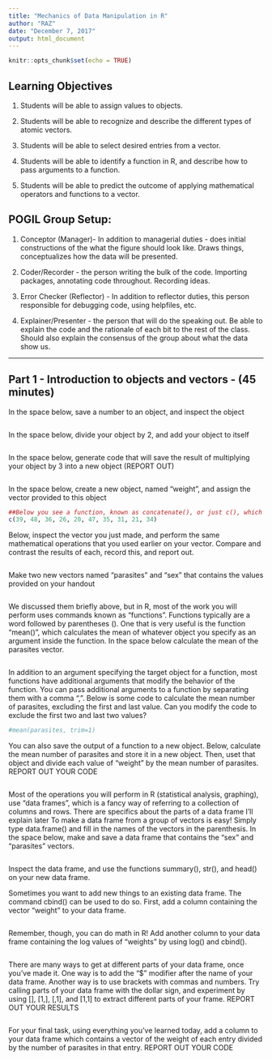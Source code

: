 ```yaml
---
title: "Mechanics of Data Manipulation in R"
author: "RAZ"
date: "December 7, 2017"
output: html_document
---
```


```r
knitr::opts_chunk$set(echo = TRUE)
```
## Learning Objectives

1. Students will be able to assign values to objects.

2. Students will be able to recognize and describe the different types of atomic vectors.

3. Students will be able to select desired entries from a vector.

4. Students will be able to identify a function in R, and describe how to pass arguments to a function.

5. Students will be able to predict the outcome of applying mathematical operators and functions to a vector.


## POGIL Group Setup:
1. Conceptor (Manager)- In addition to managerial duties - does initial constructions of the what the figure should look like. Draws things, conceptualizes how the data will be presented. 

2. Coder/Recorder - the person writing the bulk of the code. Importing packages, annotating code throughout. Recording ideas.

3. Error Checker (Reflector) - In addition to reflector duties, this person responsible for debugging code, using helpfiles, etc. 

4. Explainer/Presenter - the person that will do the speaking out. Be able to explain the code and the rationale of each bit to the rest of the class. Should also explain the consensus of the group about what the data show us.

***
## Part 1 - Introduction to objects and vectors - (45 minutes)


In the space below, save a number to an object, and inspect the object
```r

```

In the space below, divide your object by 2, and add your object to itself
```r

```

In the space below, generate code that will save the result of multiplying your object by 3 into a new object (REPORT OUT)

```r

```

In the space below, create a new object, named "weight", and assign the vector provided to this object
```r
##Below you see a function, known as concatenate(), or just c(), which takes all of the numbers and puts them into a "vector", which is essentially a "line" of numbers
c(39, 48, 36, 26, 20, 47, 35, 31, 21, 34)
```

Below, inspect the vector you just made, and perform the same mathematical operations that you used earlier on your vector. Compare and contrast the results of each, record this, and report out. 
```r

```

Make two new vectors named "parasites" and "sex" that contains the values provided on your handout
```r

```

We discussed them briefly above, but in R, most of the work you will perform uses commands known as "functions". Functions typically are a word followed by parentheses (). One that is very useful is the function "mean()", which calculates the mean of whatever object you specify as an argument inside the function. In the space below calculate the mean of the parasites vector.
```r

```

In addition to an argument specifying the target object for a function, most functions have additional arguments that modify the behavior of the function. You can pass additional arguments to a function by separating them with a comma ",". Below is some code to calculate the mean number of parasites, excluding the first and last value. Can you modify the code to exclude the first two and last two values?

```r
#mean(parasites, trim=1)
```

You can also save the output of a function to a new object. Below, calculate the mean number of parasites and store it in a new object. Then, uset that object and divide each value of "weight" by the mean number of parasites. REPORT OUT YOUR CODE
 
```r

```

Most of the operations you will perform in R (statistical analysis, graphing), use "data frames", which is a fancy way of referring to a collection of columns and rows. There are specifics about the parts of a data frame I'll explain later
To make a data frame from a group of vectors is easy! Simply type data.frame() and fill in the names of the vectors in the parenthesis. In the space below, make and save a data frame that contains the "sex" and "parasites" vectors.
```r

```

Inspect the data frame, and use the functions summary(), str(), and head() on your new data frame.


Sometimes you want to add new things to an existing data frame. The command cbind() can be used to do so. First, add a column containing the vector "weight" to your data frame.
```r

```

Remember, though, you can do math in R! Add another column to your data frame containing the log values of "weights" by using log() and cbind(). 
```r

```

There are many ways to get at different parts of your data frame, once you've made it. One way is to add the "$" modifier after the name of your data frame. Another way is to use brackets with commas and numbers. Try calling parts of your data frame with the dollar sign, and experiment by using [], [1,], [,1], and [1,1] to extract different parts of your frame. REPORT OUT YOUR RESULTS
```r

```

For your final task, using everything you've learned today, add a column to your data frame which contains a vector of the weight of each entry divided by the number of parasites in that entry. REPORT OUT YOUR CODE

```r

```

